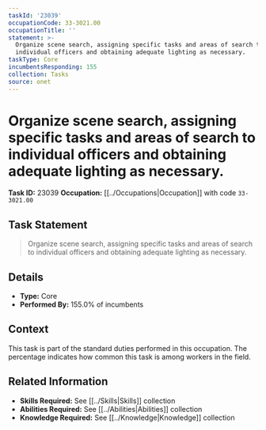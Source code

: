 ```yaml
---
taskId: '23039'
occupationCode: 33-3021.00
occupationTitle: ''
statement: >-
  Organize scene search, assigning specific tasks and areas of search to
  individual officers and obtaining adequate lighting as necessary.
taskType: Core
incumbentsResponding: 155
collection: Tasks
source: onet
---
```

# Organize scene search, assigning specific tasks and areas of search to individual officers and obtaining adequate lighting as necessary.

**Task ID:** 23039
**Occupation:** [[../Occupations|Occupation]] with code `33-3021.00`

## Task Statement

> Organize scene search, assigning specific tasks and areas of search to individual officers and obtaining adequate lighting as necessary.

## Details

- **Type:** Core
- **Performed By:** 155.0% of incumbents

## Context

This task is part of the standard duties performed in this occupation. The percentage indicates how common this task is among workers in the field.

## Related Information

- **Skills Required:** See [[../Skills|Skills]] collection
- **Abilities Required:** See [[../Abilities|Abilities]] collection
- **Knowledge Required:** See [[../Knowledge|Knowledge]] collection
